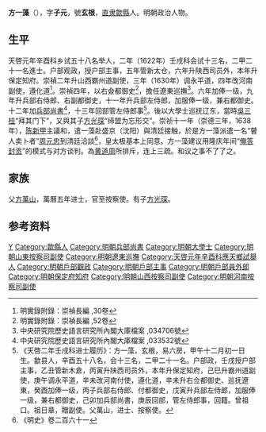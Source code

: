 '''方一藻'''（{{bd|？||1640年||}}），字'''子元'''，號'''玄根'''，[[南直隶|直隶]][[歙縣|歙縣]]人。明朝政治人物。

== 生平 ==
天啓元年辛酉科乡试五十八名举人，二年（1622年）壬戌科会试十三名，二甲二十一名進士。户部观政，授户部主事，五年管新太仓，六年升陕西司员外，本年升保定知府。崇禎二年升山西霸州道副使，三年（1630年）调永平道，四年改河南副使，遵化道<ref>明實錄附錄：崇禎長編 ,30卷</ref>。崇禎四年，以右僉都御史<ref>明實錄附錄：崇禎長編 ,52卷</ref>，擔任遼東巡撫<ref>中央研究院歷史語言研究所內閣大庫檔案 ,034706號</ref>。六年加俸一级，九年升兵部右侍郎、右副都御史，十一年升兵部左侍郎，加服俸一级，兼右都御史。十二年加[[兵部尚書|兵部尚書]]<ref>中央研究院歷史語言研究所內閣大庫檔案 ,033532號</ref>，十三年回部管左侍郎事<ref>《天啓二年壬戌科进士履历》：方一藻，玄根，易六房，甲午十二月初一日生。歙县人，辛酉五十八名，会十三名，二甲二十一名。户部政，壬戌授户部主事，乙丑管新木倉，丙寅升陕西司员外，本年升保定知府，己巳升霸州道副使，庚午调永平道，辛未改河南付使，遵化道，辛未升右佥都御史、巡抚遼東，癸酉加俸一级，丙子兵部右侍郎、付都御史，戊寅升兵部左侍郎，加服俸一级，兼右都御史，己卯加兵部尚書，庚辰回部，管左侍郎事，回籍。曾祖口。祖日章，贈副使。父萬山，进士、按察使。</ref>。後以大學士巡抚辽东，當時[[吳三桂|吳三桂]]“拜其门下”，又與其子[[方光琛|方光琛]]“缔盟为忘形交”。崇祯十一年（崇德三年，1638年），[[陈新甲|陈新甲]]主議和，遣一藻赴盛京（沈阳）與清廷接触，於是方一藻派遣一名“瞽人卖卜者”[[周元忠|周元忠]]到清廷洽談<ref>《明史》卷二百六十一</ref>，皇太极基本上同意。方一藻建议用隆庆年间“[[俺答封贡|俺答封贡]]”的模式与对方谈判。為[[黄道周|黄道周]]所排斥，连上三疏。和议之事不了了之。

== 家族 ==
父[[方萬山|方萬山]]，萬曆五年进士，官至按察使。有子[[方光琛|方光琛]]。

== 参考资料 ==
{{reflist|2}}

{{start box}}
{{s-off}}
{{s-before|[[祝萬齡|祝萬齡]]}}
{{s-title|明朝保定府知府|天啟年間}}
{{s-after|[[史躬盛|史躬盛]]}}
{{end box}}

{{天啓二年壬戌科殿試金榜}}

{{Authority control}}

{{DEFAULTSORT:Fang方}}
[[Category:方姓|Y]]
[[Category:歙縣人|Category:歙縣人]]
[[Category:明朝兵部尚書|Category:明朝兵部尚書]]
[[Category:明朝大學士|Category:明朝大學士]]
[[Category:明朝山東按察司副使|Category:明朝山東按察司副使]]
[[Category:明朝遼東巡撫|Category:明朝遼東巡撫]]
[[Category:天啓元年辛酉科應天鄉試舉人|Category:天啓元年辛酉科應天鄉試舉人]]
[[Category:明朝戶部觀政|Category:明朝戶部觀政]]
[[Category:明朝戶部主事|Category:明朝戶部主事]]
[[Category:明朝戶部員外郎|Category:明朝戶部員外郎]]
[[Category:明朝保定府知府|Category:明朝保定府知府]]
[[Category:明朝山西按察司副使|Category:明朝山西按察司副使]]
[[Category:明朝河南按察司副使|Category:明朝河南按察司副使]]